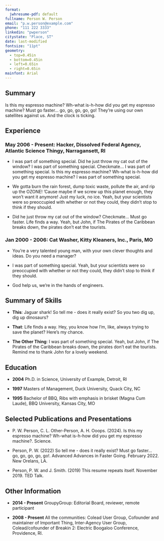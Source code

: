 ```yaml
---
format:
  jwhresume-pdf: default
fullname: Person W. Person
email: "p.w.person@example.com"
phone: "111 222 3333"
linkedin: "pwperson"
citystate: "Place, ST"
date: last-modified
fontsize: "11pt"
geometry:
  - top=0.45in
  - bottom=0.45in
  - left=0.65in
  - right=0.65in
mainfont: Arial
---
```


<!--Thanks to https://jeffsum.com/ for the Jeff Goldblum version of lorem ipsum-->

## Summary

Is this my espresso machine? Wh-what is-h-how did you get my espresso machine? Must go faster... go, go, go, go, go! They're using our own satellites against us. And the clock is ticking.

## Experience

### May 2006 - Present: Hacker, Dissolved Federal Agency, Atlantic Science Thingy, Narragansett, RI

- I was part of something special. Did he just throw my cat out of the window? I was part of something special. Checkmate... I was part of something special. Is this my espresso machine? Wh-what is-h-how did you get my espresso machine? I was part of something special.

- We gotta burn the rain forest, dump toxic waste, pollute the air, and rip up the OZONE! 'Cause maybe if we screw up this planet enough, they won't want it anymore! Just my luck, no ice. Yeah, but your scientists were so preoccupied with whether or not they could, they didn't stop to think if they should.  

- Did he just throw my cat out of the window? Checkmate... Must go faster. Life finds a way. Yeah, but John, if The Pirates of the Caribbean breaks down, the pirates don’t eat the tourists. 


### Jan 2000 - 2006: Cat Washer, Kitty Kleaners, Inc., Paris, MO

- You're a very talented young man, with your own clever thoughts and ideas. Do you need a manager?

- I was part of something special. Yeah, but your scientists were so preoccupied with whether or not they could, they didn't stop to think if they should. 

- God help us, we're in the hands of engineers.

## Summary of Skills

- **This**: Jaguar shark! So tell me - does it really exist? So you two dig up, dig up dinosaurs? 

- **That**: Life finds a way. Hey, you know how I'm, like, always trying to save the planet? Here's my chance.

- **The Other Thing**: I was part of something special. Yeah, but John, if The Pirates of the Caribbean breaks down, the pirates don’t eat the tourists. Remind me to thank John for a lovely weekend.



## Education

- **2004** Ph.D. in Science, University of Example, Detroit, RI

- **1997** Masters of Management, Duck University, Quack City, NC

- **1995** Bachelor of BBQ, Ribs with emphasis in brisket (Magna Cum Laude), BBQ University, Kansas City, MO

## Selected Publications and Presentations

- P. W. Person, C. L. Other-Person, A. H. Ooops. (2024). Is this my espresso machine? Wh-what is-h-how did you get my espresso machine?. Science.

- Person, P. W. (2022) So tell me - does it really exist? Must go faster... go, go, go, go, go!. Advanced Advances in Faster Going. February 2022. New Orelans, LA.

- Person, P. W. and J. Smith. (2019) This resume repeats itself. November 2019. TED Talk.


## Other Information

- **2014 - Present** GroupyGroup: Editorial Board, reviewer, remote participant

- **2008 - Present** All the communities: Colead User Group, Cofounder and maintainer of Important Thing, Inter-Agency User Group, Colead/cofounder of Breakin 2: Electric Boogaloo Conference, Providence, RI.